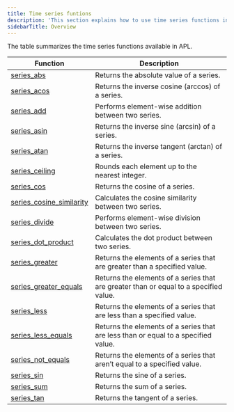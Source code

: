 ```yaml
---
title: Time series funtions
description: 'This section explains how to use time series functions in APL.'
sidebarTitle: Overview
---
```


The table summarizes the time series functions available in APL.

| Function                                                                                | Description |
|-----------------------------------------------------------------------------------------|-------------|
| [series_abs](/apl/scalar-functions/time-series/series-abs)                           | Returns the absolute value of a series.            |
| [series_acos](/apl/scalar-functions/time-series/series-acos)                           | Returns the inverse cosine (arccos) of a series.            |
| [series_add](/apl/scalar-functions/time-series/series-add)                           | Performs element-wise addition between two series.            |
| [series_asin](/apl/scalar-functions/time-series/series-asin)                           | Returns the inverse sine (arcsin) of a series.            |
| [series_atan](/apl/scalar-functions/time-series/series-atan)                           | Returns the inverse tangent (arctan) of a series.            |
| [series_ceiling](/apl/scalar-functions/time-series/series-ceiling)                           | Rounds each element up to the nearest integer.            |
| [series_cos](/apl/scalar-functions/time-series/series-cos)                           | Returns the cosine of a series.            |
| [series_cosine_similarity](/apl/scalar-functions/time-series/series-cosine-similarity)                           | Calculates the cosine similarity between two series.            |
| [series_divide](/apl/scalar-functions/time-series/series-divide)                           | Performs element-wise division between two series.            |
| [series_dot_product](/apl/scalar-functions/time-series/series-dot-product)                           | Calculates the dot product between two series.            |
| [series_greater](/apl/scalar-functions/time-series/series-greater)                           | Returns the elements of a series that are greater than a specified value.            |
| [series_greater_equals](/apl/scalar-functions/time-series/series-greater-equals)                           | Returns the elements of a series that are greater than or equal to a specified value.            |
| [series_less](/apl/scalar-functions/time-series/series-less)                           | Returns the elements of a series that are less than a specified value.            |
| [series_less_equals](/apl/scalar-functions/time-series/series-less-equals)                           | Returns the elements of a series that are less than or equal to a specified value.            |
| [series_not_equals](/apl/scalar-functions/time-series/series-not-equals)                           | Returns the elements of a series that aren’t equal to a specified value.            |
| [series_sin](/apl/scalar-functions/time-series/series-sin)                           | Returns the sine of a series.            |
| [series_sum](/apl/scalar-functions/time-series/series-sum)                           | Returns the sum of a series.            |
| [series_tan](/apl/scalar-functions/time-series/series-tan)                           | Returns the tangent of a series.            |
